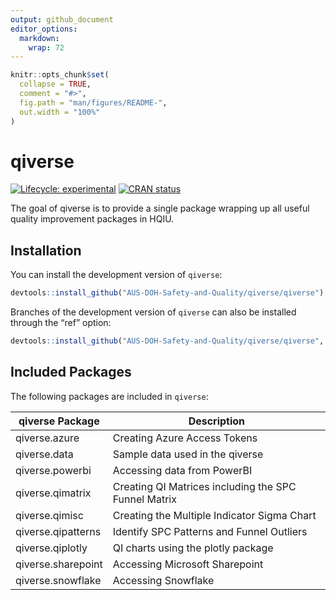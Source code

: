 ```yaml
---
output: github_document
editor_options: 
  markdown: 
    wrap: 72
---
```


<!-- README.md is generated from README.Rmd. Please edit that file -->

```r
knitr::opts_chunk$set(
  collapse = TRUE,
  comment = "#>",
  fig.path = "man/figures/README-",
  out.width = "100%"
)
```

# qiverse

<!-- badges: start -->

[![Lifecycle:
experimental](https://img.shields.io/badge/lifecycle-experimental-orange.svg)](https://lifecycle.r-lib.org/articles/stages.html#experimental)
[![CRAN
status](https://www.r-pkg.org/badges/version/qiverse)](https://CRAN.R-project.org/package=qiverse)

<!-- badges: end -->

The goal of qiverse is to provide a single package wrapping up all
useful quality improvement packages in HQIU.

## Installation

You can install the development version of `qiverse`:

``` r
devtools::install_github("AUS-DOH-Safety-and-Quality/qiverse/qiverse")
```

Branches of the development version of `qiverse` can also be installed
through the "ref" option:

``` r
devtools::install_github("AUS-DOH-Safety-and-Quality/qiverse/qiverse", ref = "branch-a")
```

## Included Packages

The following packages are included in `qiverse`:

| qiverse Package     | Description                                          |
|---------------------|------------------------------------------------------|
| qiverse.azure       | Creating Azure Access Tokens                         |
| qiverse.data        | Sample data used in the qiverse                      |
| qiverse.powerbi     | Accessing data from PowerBI                          |
| qiverse.qimatrix    | Creating QI Matrices including the SPC Funnel Matrix |
| qiverse.qimisc      | Creating the Multiple Indicator Sigma Chart          |
| qiverse.qipatterns  | Identify SPC Patterns and Funnel Outliers            |
| qiverse.qiplotly    | QI charts using the plotly package                   |
| qiverse.sharepoint  | Accessing Microsoft Sharepoint                       |
| qiverse.snowflake   | Accessing Snowflake                                  |
